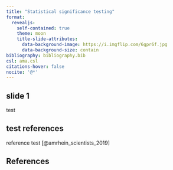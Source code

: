 ```yaml
---
title: "Statistical significance testing"
format:
  revealjs:
    self-contained: true
    theme: moon
    title-slide-attributes:
      data-background-image: https://i.imgflip.com/6gpr6f.jpg
      data-background-size: contain
bibliography: bibliography.bib
csl: ama.csl
citations-hover: false
nocite: '@*'
---
```


## slide 1

<!-- Note: crossrefs with revealjs does not currently work, ie clicking a -->
<!-- reference in the slides will not jump to the references slides, but instead -->
<!-- to the title slide. This problem is known and will hopefully be fixed in the -->
<!-- future, see -->
<!-- https://github.com/quarto-dev/quarto-cli/issues/306 -->

test

## test references

reference test [@amrhein_scientists_2019]

## References{.smaller}

::: {#refs}
:::


